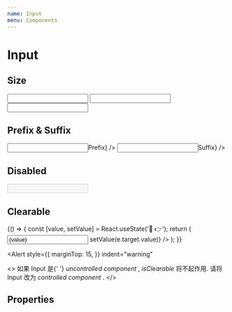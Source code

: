 ```yaml
---
name: Input
menu: Components
---
```





# Input

## Size

<Playground>
  <Input size="small" defaultValue="Small" />
  <Input size="normal" defaultValue="Normal" />
  <Input size="large" defaultValue="Large" />
</Playground>

## Prefix & Suffix

<Playground>
  <Input prefix={<span>Prefix</span>} />
  <Input suffix={<span>Suffix</span>} />
</Playground>

## Disabled

<Playground>
  <Input defaultValue="Disabled" disabled />
</Playground>

## Clearable

<Playground>
  {() => {
    const [value, setValue] = React.useState('🌚 👉');
    return (
      <Input
        value={value}
        isClearable
        onChange={(e) => setValue(e.target.value)}
      />
    );
  }}
</Playground>

<Alert
  style={{
    marginTop: 15,
  }}
  indent="warning"
>
  <>
    如果 Input 是{' '}
    <Link
      href="https://reactjs.org/docs/uncontrolled-components.html"
      target="_blank"
    >
      <i>uncontrolled component</i>
    </Link>
    , <i>isClearable</i> 将不起作用. 请将 Input 改为 <Link
      href="https://reactjs.org/docs/forms.html#controlled-components"
      target="_blank"
    >
      <i>controlled component</i>
    </Link>.
  </>
</Alert>

## Properties

<Props of={Input} />
